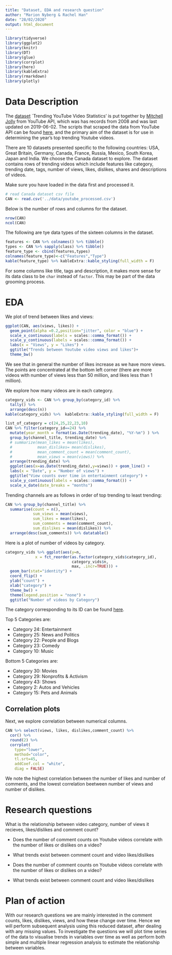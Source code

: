 ```yaml
---
title: "Dataset, EDA and research question"
author: "Marion Nyberg & Rachel Han"
date: "28/02/2020"
output: html_document
---
```

```r
library(tidyverse)
library(ggplot2)
library(knitr)
library(DT)
library(glue)
library(corrplot)
library(here)
library(kableExtra)
library(rmarkdown)
library(plotly)
```

# Data Description
The [dataset](https://www.kaggle.com/datasnaek/youtube-new) `Trending YouTube Video Statistics' is put together by [Mitchell Jolly](https://mitchelljolly.com/) from YouTube API, which was has records from 2008 and was last updated on 2019-06-02. The scripts that scraped the data from YouTube API can be found [here](https://github.com/mitchelljy/Trending-YouTube-Scraper), and the primary aim of the dataset is for use in determining the year's top trending Youtube videos. 

There are 10 datasets presented specific to the following countries: USA, Great Britain, Germany, Canada, France, Russia, Mexico, South Korea, Japan and India. We choose the Canada dataset to explore. The dataset contains rows of trending videos which include features like category, trending date, tags, number of views, likes, dislikes, shares and descriptions of videos.

Make sure you have loaded in the data first and processed it. 
```r
# read Canada dataset csv file
CAN <- read.csv('../data/youtube_processed.csv')
```


Below is the number of rows and columns for the dataset.
```r
nrow(CAN) 
ncol(CAN)
```


The following are tye data types of the sixteen columns in the dataset.

```r
features <- CAN %>% colnames() %>% tibble()
types <- CAN %>% sapply(class) %>% tibble()
feature_type <- cbind(features,types)
colnames(feature_type)<-c("Features","Type")
kable(feature_type) %>% kableExtra::kable_styling(full_width = F)
```

For some columns like title, tags and description, it makes more sense for its data class to be `char` instead of `factor`. This may be part of the data grooming process. 

# EDA

We plot of trend between likes and views:
```r
ggplot(CAN, aes(views, likes)) +
  geom_point(alpha =0.2,position="jitter", color = "blue") + 
  scale_x_continuous(labels = scales::comma_format()) +
  scale_y_continuous(labels = scales::comma_format()) +
  labs(x = "Views", y = "Likes") +
  ggtitle("Trends between Youtube video views and likes")+
  theme_bw()
```
We see that in general the number of likes increase as we have more views. The points are concentrated at the bottom left corner (there are more videos with number of views less than 50 million, and likes less than 1 million). 



We explore how many videos are in each category.

```r
category_vids <- CAN %>% group_by(category_id) %>% 
  tally() %>% 
  arrange(desc(n))
kable(category_vids) %>%  kableExtra::kable_styling(full_width = F)
```


```r
list_of_category = c(24,25,22,23,10)
CAN %>% filter(category_id==24) %>%
  mutate(year_month = format(as.Date(trending_date), "%Y-%m") ) %>%
  group_by(channel_title, trending_date) %>% 
  # summarize(mean_likes = mean(likes),
  #           mean_dislikes= mean(dislikes),
  #           mean_comment_count = mean(comment_count),
  #           mean_views = mean(views)) %>%
  arrange(trending_date) %>%
  ggplot(aes(x=as.Date(trending_date),y=views)) + geom_line() +
  labs(x = "Date", y = "Number of views") +
  ggtitle("View counts over time in entertainment category") +
  scale_y_continuous(labels = scales::comma_format()) +
  scale_x_date(date_breaks = "months")
```

Trending channels are as follows in order of top trending to least trending:

```r
CAN %>% group_by(channel_title) %>% 
  summarise(count = n(),
            sum_views = mean(views),
            sum_likes = mean(likes),
            sum_comments = mean(comment_count),
            sum_dislikes = mean(dislikes)) %>% 
  arrange(desc(sum_comments)) %>% datatable()
```

Here is a plot of number of videos by category.
```r

category_vids %>% ggplot(aes(y=n,
             x = fct_reorder(as.factor(category_vids$category_id),
                             category_vids$n,
                             max, .incr=TRUE))) +
  geom_bar(stat="identity") + 
  coord_flip() + 
  ylab("count") + 
  xlab("category") + 
  theme_bw() +
  theme(legend.position = "none") +
  ggtitle("Number of videos by Category")
```

The category corresponding to its ID can be found [here]( https://developers.google.com/youtube/v3/docs/videoCategories/list ). 

Top 5 Categories are:

- Category 24: Entertainment
- Category 25: News and Politics
- Category 22: People and Blogs
- Category 23: Comedy
- Category 10: Music

Bottom 5 Categories are:

- Category 30: Movies
- Category 29: Nonprofits & Activism
- Category 43: Shows
- Category 2: Autos and Vehicles
- Category 15: Pets and Animals

## Correlation plots

Next, we explore correlation between numerical columns.

```r
CAN %>% select(views, likes, dislikes,comment_count) %>% 
  cor() %>% 
  round(2) %>% 
  corrplot(
    type="lower", 
    method="color", 
    tl.srt=45,
    addCoef.col = "white",
    diag = FALSE)
```

We note the highest correlation between the number of likes and number of comments, and the lowest correlation beetween number of views and number of dislikes. 

<!--This code doesn't work! Here we compute the mean views, likes, dislikes and comment counts for video category. -->
<!-- ```{r,warning=FALSE} -->
<!-- category.agg <- aggregate(CAN[,8:11],  -->
<!--                          by = list(CAN$category_id),  -->
<!--                         FUN = mean) %>% -->
<!--   rename(category_id = Group.1) -->

<!-- category.agg$category_id <- as.factor(category.agg$category_id)  -->

<!-- kable(category.agg) %>%  kableExtra::kable_styling(full_width = F) -->
<!-- ``` -->


<!-- ```{r, warning=FALSE} -->
<!-- category.agg %>% -->
<!--   arrange(desc(views)) %>% -->
<!--   top_n(10) %>% -->
<!--   ggplot(aes(likes, views)) + -->
<!--   geom_point(aes(color = category_id)) + -->
<!--   labs(x = "Likes", y= "Views") +  -->
<!--   scale_x_continuous(labels = scales::comma_format()) + -->
<!--   scale_y_continuous(labels = scales::comma_format()) + -->
<!--   ggtitle( "Mean video views and likes for the top 10 most viewed video categories") +  -->
<!--   theme_bw() -->
<!-- ``` -->

# Research questions

What is the relationship between video category, number of views it recieves, likes/dislikes and comment count? 

- Does the number of comment counts on Youtube videos correlate with the number of likes or dislikes on a video?
- What trends exist between comment count and video likes/dislikes

- Does the number of comment counts on Youtube videos correlate with the number of likes or dislikes on a video?
- What trends exist between comment count and video likes/dislikes

# Plan of action

With our research questions we are mainly interested in the comment counts, likes, dislikes, views, and how these change over time. Hence we will perform subsequent analysis using this reduced dataset, after dealing with any missing values. To investigate the questions we will plot time series of the data to visualise trends in variables over time as well as perform  both simple and multiple linear regression analysis to estimate the relationship between variables.

